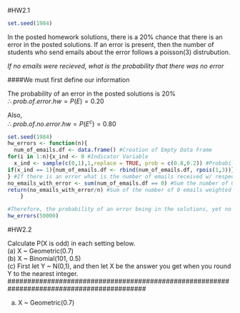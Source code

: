 #HW2.1

```r
set.seed(1984)
```

In the posted homework solutions, there is a 20% chance that there is an error in the posted solutions. If an error is present, then the number of students who send emails about the error follows a poisson(3) distrubution.
  
*If no emails were recieved, what is the probability that there was no error*

####We must first define our information

The probability of an error in the posted solutions is 20%  
$\therefore$ $prob.of.error.hw = P(E) = 0.20$  
  
Also,  
$\therefore$ $prob.of.no.error.hw = P(E^{c}) = 0.80$ 


```r
set.seed(1984)
hw_errors <- function(n){
  num_of_emails.df <- data.frame() #Creation of Empty Data Frame
for(i in 1:n){x_ind <- 0 #Indicator Variable
  x_ind <- sample(c(0,1),1,replace = TRUE, prob = c(0.8,0.2)) #Probability of Error in HW
if(x_ind == 1){num_of_emails.df <- rbind(num_of_emails.df, rpois(1,3))}
} #If there is an error what is the number of emails received w/ respect to the poisson distrubution
no_emails_with_error <- sum(num_of_emails.df == 0) #Sum the number of 0 email occurances
return(no_emails_with_error/n) #Sum of the number of 0 emails weighted by the total number of HW Solutions posted
    }

#Therefore, the probability of an error being in the solutions, yet no email received about it, is about. . .  
hw_errors(50000)
```


#HW2.2

Calculate P(X is odd) in each setting below.  
  (a) X ~ Geometric(0.7)  
  (b) X ~ Binomial(101, 0.5)  
  (c) First let Y ~ N(0,1), and then let X be the answer you get when you round Y to the nearest integer.  
###########################################################################################

a) X ~ Geometric(0.7)

 
 
 